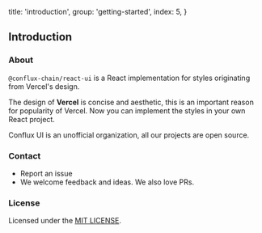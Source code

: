
  title: 'introduction',
  group: 'getting-started',
  index: 5,
}

## Introduction

### About

`@conflux-chain/react-ui` is a React implementation for styles originating from <Link rel="nofollow" target="_blank" href="https://vercel.co/design">Vercel's design</Link>.

The design of **Vercel** is concise and aesthetic, this is an important reason for popularity of Vercel.
Now you can implement the styles in your own React project.

Conflux UI is an unofficial organization, all our projects are open source.

<Spacer y={3} />

### Contact

<!-- - <Link target="_blank" rel="nofollow" href="https://spectrum.chat/zeit-ui/general?tab=posts">
    Chat on Spectrum
  </Link> -->
- <Link target="_blank" rel="nofollow" href="https://github.com/conflux-chain/react-ui/issues/new">
    Report an issue
  </Link>
- We welcome feedback and ideas. We also love PRs.

<Spacer y={3} />

### License

Licensed under the [MIT LICENSE](https://github.com/conflux-chain/react-ui/blob/master/LICENSE).


